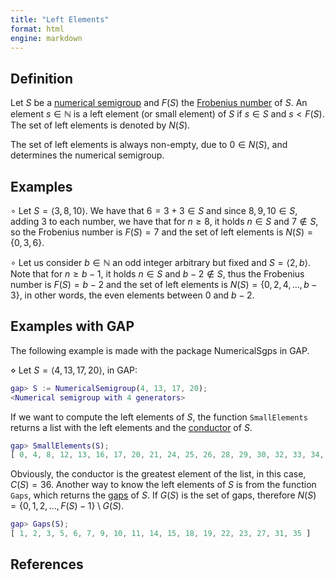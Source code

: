 ```yaml
---
title: "Left Elements"
format: html
engine: markdown
---
```


## Definition

Let $S$ be a [numerical semigroup](Numerical-semigroup.qmd) and $F(S)$ the [Frobenius number](Frobenius-number.qmd) of $S$. An element $s \in \mathbb{N}$ is a left element (or small element) of $S$ if $s \in S$ and $s < F(S)$. The set of left elements is denoted by $N(S)$.

The set of left elements is always non-empty, due to $0 \in N(S)$, and determines the numerical semigroup.

## Examples

$\circ$ Let $S = \langle 3, 8, 10 \rangle$. We have that $6 = 3 + 3 \in S$ and since $8,9,10 \in S$, adding $3$ to each number, we have that for $n \ge 8$, it holds $n \in S$ and $7 \not \in S$, so the Frobenius number is $F(S) = 7$ and the set of left elements is $N(S) = \{0, 3, 6\}$.

$\circ$ Let us consider $b \in \mathbb{N}$ an odd integer arbitrary but fixed and $S = \langle 2, b \rangle$. Note that for $n \ge b-1$, it holds $n \in S$ and $b-2 \not \in S$, thus the Frobenius number is $F(S) = b-2$ and the set of left elements is $N(S) = \{0, 2, 4, \ldots, b-3\}$, in other words, the even elements between $0$ and $b-2$.

## Examples with GAP

The following example is made with the package NumericalSgps in GAP.

$\diamond$ Let $S = \langle 4, 13, 17, 20 \rangle$, in GAP:

``` gap
gap> S := NumericalSemigroup(4, 13, 17, 20);
<Numerical semigroup with 4 generators>
```

If we want to compute the left elements of $S$, the function `SmallElements` returns a list with the left elements and the [conductor](Conductor.qmd) of $S$.

``` gap
gap> SmallElements(S);
[ 0, 4, 8, 12, 13, 16, 17, 20, 21, 24, 25, 26, 28, 29, 30, 32, 33, 34, 36 ]
```

Obviously, the conductor is the greatest element of the list, in this case, $C(S) = 36$. Another way to know the left elements of $S$ is from the function `Gaps`, which returns the [gaps](Gap.qmd) of $S$. If $G(S)$ is the set of gaps, therefore $N(S) = \{0, 1, 2, \ldots, F(S)-1\} \setminus G(S)$.

``` gap
gap> Gaps(S);
[ 1, 2, 3, 5, 6, 7, 9, 10, 11, 14, 15, 18, 19, 22, 23, 27, 31, 35 ]
```

## References
